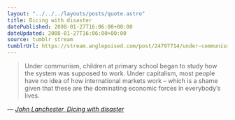 ```yaml
---
layout: "../../../layouts/posts/quote.astro"
title: Dicing with disaster
datePublished: 2008-01-27T16:06:00+00:00
dateUpdated: 2008-01-27T16:06:00+00:00
source: tumblr stream
tumblrUrl: https://stream.anglepoised.com/post/24797714/under-communism-children-at-primary-school-began
---
```


> Under communism, children at primary school began to study how the system was supposed to work. Under capitalism, most people have no idea of how international markets work &#8211; which is a shame given that these are the dominating economic forces in everybody&rsquo;s lives.

— <cite>[John Lanchester, _Dicing with disaster_](https://www.theguardian.com/business/2008/jan/26/europeanbanks.banking)</cite>
